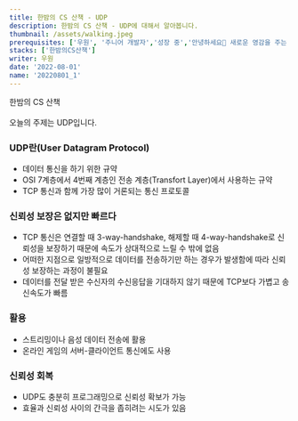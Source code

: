 ```yaml
---
title: 한밤의 CS 산책 - UDP
description: 한밤의 CS 산책 - UDP에 대해서 알아봅니다.
thumbnail: /assets/walking.jpeg
prerequisites: ['우원', '주니어 개발자','성장 중','안녕하세요👏 새로운 영감을 주는 일과 꾸준한 성장을 즐기는 우원입니다.']
stacks: ['한밤의CS산책']
writer: 우원
date: '2022-08-01'
name: '20220801_1' 
---
```


한밤의 CS 산책<br></br>
오늘의 주제는 UDP입니다.

### UDP란(User Datagram Protocol)

- 데이터 통신을 하기 위한 규약
- OSI 7계층에서 4번째 계층인 전송 계층(Transfort Layer)에서 사용하는 규약
- TCP 통신과 함께 가장 많이 거론되는 통신 프로토콜

### 신뢰성 보장은 없지만 빠르다

- TCP 통신은 연결할 때 3-way-handshake, 해제할 때 4-way-handshake로 신뢰성을 보장하기 때문에 속도가 상대적으로 느릴 수 밖에 없음
- 어떠한 지점으로 일방적으로 데이터를 전송하기만 하는 경우가 발생함에 따라 신뢰성 보장하는 과정이 불필요
- 데이터를 전달 받은 수신자의 수신응답을 기대하지 않기 때문에 TCP보다 가볍고 송신속도가 빠름

### 활용
- 스트리밍이나 음성 데이터 전송에 활용
- 온라인 게임의 서버-클라이언트 통신에도 사용

### 신뢰성 회복

- UDP도 충분히 프로그래밍으로 신뢰성 확보가 가능
- 효율과 신뢰성 사이의 간극을 좁히려는 시도가 있음

